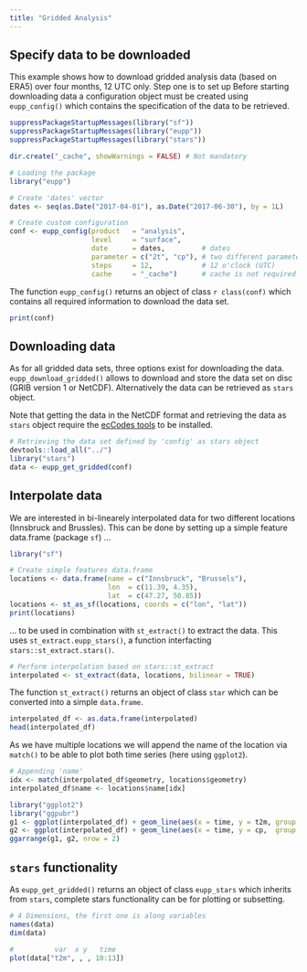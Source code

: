 ```yaml
---
title: "Gridded Analysis"
---
```



## Specify data to be downloaded

This example shows how to download gridded analysis data (based on ERA5) over
four months, 12 UTC only.
Step one is to set up Before starting downloading data a configuration object
must be created using `eupp_config()` which contains the specification of the
data to be retrieved.

```r
suppressPackageStartupMessages(library("sf"))
suppressPackageStartupMessages(library("eupp"))
suppressPackageStartupMessages(library("stars"))
```

```r
dir.create("_cache", showWarnings = FALSE) # Not mandatory
```

```r
# Loading the package
library("eupp")

# Create 'dates' vector
dates <- seq(as.Date("2017-04-01"), as.Date("2017-06-30"), by = 1L)

# Create custom configuration
conf <- eupp_config(product   = "analysis",
                    level     = "surface",
                    date      = dates,         # dates
                    parameter = c("2t", "cp"), # two different parameters/variables
                    steps     = 12,            # 12 o'clock (UTC)
                    cache     = "_cache")      # cache is not required
```

The function `eupp_config()` returns an object of class `r class(conf)`
which contains all required information to download the data set.

```r
print(conf)
```

## Downloading data

As for all gridded data sets, three options exist for downloading
the data. `eupp_download_gridded()` allows to download and store
the data set on disc (GRIB version 1 or NetCDF).
Alternatively the data can be retrieved as `stars` object.

Note that getting the data in the NetCDF format and retrieving
the data as `stars` object require the [ecCodes tools](https://confluence.ecmwf.int/display/ECC)
to be installed.

```r
# Retrieving the data set defined by 'config' as stars object
devtools::load_all("../")
library("stars")
data <- eupp_get_gridded(conf)
```

## Interpolate data 

We are interested in bi-linearely interpolated data for two
different locations (Innsbruck and Brussles). This can be done
by setting up a simple feature data.frame (package `sf`) ...

```r
library("sf")

# Create simple features data.frame
locations <- data.frame(name = c("Innsbruck", "Brussels"),
                        lon  = c(11.39, 4.35),
                        lat  = c(47.27, 50.85))
locations <- st_as_sf(locations, coords = c("lon", "lat"))
print(locations)
```

... to be used in combination with `st_extract()` to extract the
data. This uses `st_extract.eupp_stars()`, a function interfacting
`stars::st_extract.stars()`.

```r
# Perform interpolation based on stars::st_extract
interpolated <- st_extract(data, locations, bilinear = TRUE)
```

The function `st_extract()` returns an object of class `star` which can
be converted into a simple `data.frame`.

```r
interpolated_df <- as.data.frame(interpolated)
head(interpolated_df)
```

As we have multiple locations we will append the name of the location
via `match()` to be able to plot both time series (here using `ggplot2`).

```r
# Appending 'name'
idx <- match(interpolated_df$geometry, locations$geometry)
interpolated_df$name <- locations$name[idx]

library("ggplot2")
library("ggpubr")
g1 <- ggplot(interpolated_df) + geom_line(aes(x = time, y = t2m, group = name, colour = name))
g2 <- ggplot(interpolated_df) + geom_line(aes(x = time, y = cp,  group = name, colour = name))
ggarrange(g1, g2, nrow = 2)
```


## `stars` functionality

As `eupp_get_gridded()` returns an object of class `eupp_stars` which inherits
from `stars`, complete stars functionality can be for plotting or subsetting.

```r
# 4 Dimensions, the first one is along variables
names(data)
dim(data)

#          var  x y   time
plot(data["t2m", , , 10:13])
```







